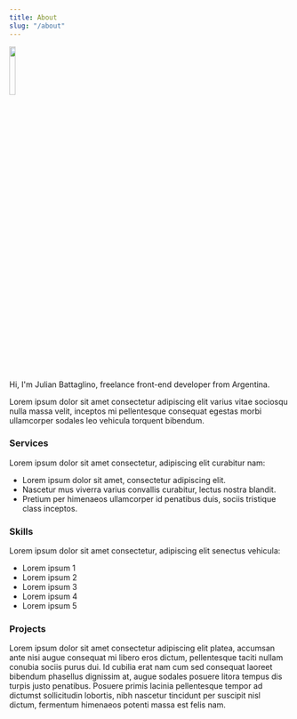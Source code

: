 ```yaml
---
title: About
slug: "/about"
---
```


<img src="images/uploads/me.png" style=" width: 15%; "/>

Hi, I'm Julian Battaglino, freelance front-end developer from Argentina.

Lorem ipsum dolor sit amet consectetur adipiscing elit varius vitae sociosqu nulla massa velit, inceptos mi pellentesque consequat egestas morbi ullamcorper sodales leo vehicula torquent bibendum.

### Services

Lorem ipsum dolor sit amet consectetur, adipiscing elit curabitur nam:

- Lorem ipsum dolor sit amet, consectetur adipiscing elit.
- Nascetur mus viverra varius convallis curabitur, lectus nostra blandit.
- Pretium per himenaeos ullamcorper id penatibus duis, sociis tristique class inceptos.

### Skills

Lorem ipsum dolor sit amet consectetur, adipiscing elit senectus vehicula:

- Lorem ipsum 1
- Lorem ipsum 2
- Lorem ipsum 3
- Lorem ipsum 4
- Lorem ipsum 5

### Projects

Lorem ipsum dolor sit amet consectetur adipiscing elit platea, accumsan ante nisi augue consequat mi libero eros dictum, pellentesque taciti nullam conubia sociis purus dui. Id cubilia erat nam cum sed consequat laoreet bibendum phasellus dignissim at, augue sodales posuere litora tempus dis turpis justo penatibus. Posuere primis lacinia pellentesque tempor ad dictumst sollicitudin lobortis, nibh nascetur tincidunt per suscipit nisl dictum, fermentum himenaeos potenti massa est felis nam.